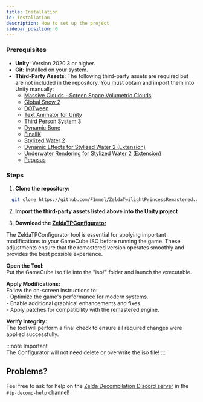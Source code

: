 ```yaml
---
title: Installation
id: installation
description: How to set up the project
sidebar_position: 0
---
```


### Prerequisites
- **Unity**: Version 2020.3 or higher.  
- **Git**: Installed on your system.  
- **Third-Party Assets**: The following third-party assets are required but are not included in the repository. You must obtain and import them into Unity manually:
  - [Massive Clouds - Screen Space Volumetric Clouds](https://assetstore.unity.com/packages/vfx/shaders/fullscreen-camera-effects/massive-clouds-screen-space-volumetric-clouds-131898)
  - [Global Snow 2](https://assetstore.unity.com/packages/vfx/shaders/fullscreen-camera-effects/global-snow-2-248191)
  - [DOTween](https://assetstore.unity.com/packages/tools/animation/dotween-hotween-v2-27676)
  - [Text Animator for Unity](https://assetstore.unity.com/packages/tools/gui/text-animator-for-unity-254677)
  - [Third Person System 3](https://assetstore.unity.com/packages/templates/systems/third-person-system-3-0-2022-214330)
  - [Dynamic Bone](https://assetstore.unity.com/packages/tools/animation/dynamic-bone-16743)
  - [FinalIK](https://assetstore.unity.com/packages/tools/animation/final-ik-14290)
  - [Stylized Water 2](https://assetstore.unity.com/packages/vfx/shaders/stylized-water-2-170386)
  - [Dynamic Effects for Stylized Water 2 (Extension)](https://assetstore.unity.com/packages/vfx/shaders/dynamic-effects-for-stylized-water-2-extension-257865)
  - [Underwater Rendering for Stylized Water 2 (Extension)](https://assetstore.unity.com/packages/vfx/shaders/fullscreen-camera-effects/underwater-rendering-for-stylized-water-2-extension-185030)
  - [Pegasus](https://assetstore.unity.com/packages/tools/animation/pegasus-65397)

### Steps
1. **Clone the repository:** 
```bash
  git clone https://github.com/F1mmel/ZeldaTwilightPrincessRemastered.git
```
2. **Import the third-party assets listed above into the Unity project**

3. **Download the [ZeldaTPConfigurator](https://zelda.fimmel.dev/Downloads/ZeldaTPConfigurator)**

 The ZeldaTPConfigurator tool is essential for applying important modifications to your GameCube ISO before running the game. These adjustments ensure that the remastered version operates smoothly and provides the best possible experience.  
   
  **Open the Tool:**  
   Put the GameCube iso file into the "iso/" folder and launch the executable.
  
  **Apply Modifications:**  
   Follow the on-screen instructions to:  
    - Optimize the game's performance for modern systems.  
    - Enable additional graphical enhancements and fixes.  
    - Apply patches for compatibility with the remastered engine.

 **Verify Integrity:**  
   The tool will perform a final check to ensure all required changes were applied successfully.  

:::note Important  
The Configurator will not need delete or overwrite the iso file!
:::  

## Problems?

Feel free to ask for help on the [Zelda Decompilation Discord server](https://discord.zelda.deco.mp/) in the `#tp-decomp-help` channel!